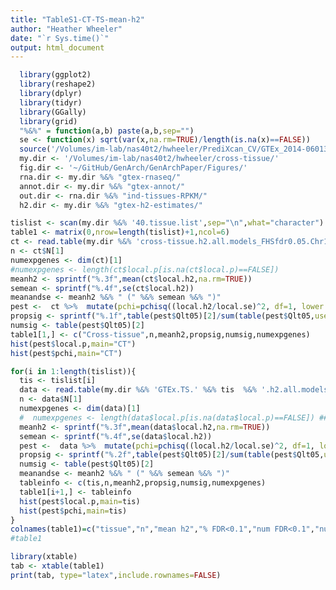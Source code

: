 ```yaml
---
title: "TableS1-CT-TS-mean-h2"
author: "Heather Wheeler"
date: "`r Sys.time()`"
output: html_document
---
```


```r
  library(ggplot2)
  library(reshape2)
  library(dplyr)
  library(tidyr)
  library(GGally)
  library(grid)
  "%&%" = function(a,b) paste(a,b,sep="")
  se <- function(x) sqrt(var(x,na.rm=TRUE)/length(is.na(x)==FALSE))
  source('/Volumes/im-lab/nas40t2/hwheeler/PrediXcan_CV/GTEx_2014-06013_release/transfers/PrediXmod/Paper_plots/multiplot.R')
  my.dir <- '/Volumes/im-lab/nas40t2/hwheeler/cross-tissue/'
  fig.dir <- '~/GitHub/GenArch/GenArchPaper/Figures/'
  rna.dir <- my.dir %&% "gtex-rnaseq/"
  annot.dir <- my.dir %&% "gtex-annot/"
  out.dir <- rna.dir %&% "ind-tissues-RPKM/"
  h2.dir <- my.dir %&% "gtex-h2-estimates/"
```

```r
tislist <- scan(my.dir %&% '40.tissue.list',sep="\n",what="character")
table1 <- matrix(0,nrow=length(tislist)+1,ncol=6)
ct <- read.table(my.dir %&% 'cross-tissue.h2.all.models_FHSfdr0.05.Chr1-22_globaleQTLOtherChr_reml-no-constrain.2015-12-14.txt',header=T)
n <- ct$N[1]
numexpgenes <- dim(ct)[1]
#numexpgenes <- length(ct$local.p[is.na(ct$local.p)==FALSE]) 
meanh2 <- sprintf("%.3f",mean(ct$local.h2,na.rm=TRUE))
semean <- sprintf("%.4f",se(ct$local.h2))
meanandse <- meanh2 %&% " (" %&% semean %&% ")"
pest <-  ct %>%  mutate(pchi=pchisq((local.h2/local.se)^2, df=1, lower.tail=FALSE)) %>% mutate(local.q=p.adjust(pchi,method="BH")) %>% arrange(local.h2) %>% mutate(Qlt05=local.q<0.1)
propsig <- sprintf("%.1f",table(pest$Qlt05)[2]/sum(table(pest$Qlt05,useNA="i"))*100)
numsig <- table(pest$Qlt05)[2]
table1[1,] <- c("Cross-tissue",n,meanh2,propsig,numsig,numexpgenes)
hist(pest$local.p,main="CT")
hist(pest$pchi,main="CT")

for(i in 1:length(tislist)){
  tis <- tislist[i]
  data <- read.table(my.dir %&% 'GTEx.TS.' %&% tis  %&% '.h2.all.models_FHSfdr0.05.Chr1-22_globaleQTLOtherChr_reml-no-constrain.2015-12-14.txt',header=T,sep="\t")  
  n <- data$N[1]
  numexpgenes <- dim(data)[1]
  #  numexpgenes <- length(data$local.p[is.na(data$local.p)==FALSE]) ##num expressed genes mean(RPKM)>0.1
  meanh2 <- sprintf("%.3f",mean(data$local.h2,na.rm=TRUE))
  semean <- sprintf("%.4f",se(data$local.h2))
  pest <-  data %>%  mutate(pchi=pchisq((local.h2/local.se)^2, df=1, lower.tail=FALSE)) %>% mutate(local.q=p.adjust(pchi,method="BH")) %>% arrange(local.h2) %>% mutate(Qlt05=local.q<0.1) 
  propsig <- sprintf("%.2f",table(pest$Qlt05)[2]/sum(table(pest$Qlt05,useNA="i"))*100)
  numsig <- table(pest$Qlt05)[2]
  meanandse <- meanh2 %&% " (" %&% semean %&% ")"
  tableinfo <- c(tis,n,meanh2,propsig,numsig,numexpgenes)
  table1[i+1,] <- tableinfo
  hist(pest$local.p,main=tis)
  hist(pest$pchi,main=tis)
}
colnames(table1)=c("tissue","n","mean h2","% FDR<0.1","num FDR<0.1","num expressed")
#table1

library(xtable)
tab <- xtable(table1)
print(tab, type="latex",include.rownames=FALSE)
```


